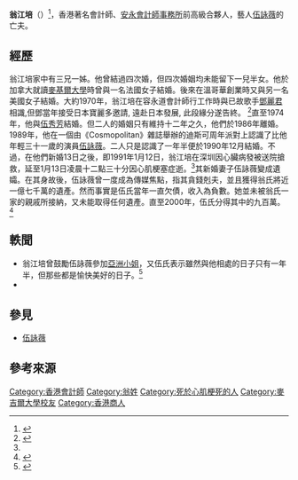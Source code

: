 {{refimprove|time=2015-02-05T03:53:35+00:00}}
'''翁江培'''（{{bd|1938年|12月24日|1991年|1月13日|catIdx=Y翁}}）<ref name="翁江培紫微斗數命盤">{{Cite web |url=http://www.managementofknowledges.com/wp-content/uploads/2013/10/%E7%BF%81%E6%B1%9F%E5%9F%B9-D.png |title=翁江培紫微斗數命盤 |access-date=2020-09-17 |archive-date=2016-07-16 |archive-url=https://web.archive.org/web/20160716032459/http://www.managementofknowledges.com/wp-content/uploads/2013/10/%E7%BF%81%E6%B1%9F%E5%9F%B9-D.png |dead-url=no }}</ref>，香港著名會計師、[[安永會計師事務所|安永會計師事務所]]前高級合夥人，藝人[[伍詠薇|伍詠薇]]的亡夫。

== 經歷 ==
翁江培家中有三兄一姊。他曾結過四次婚，但四次婚姻均未能留下一兒半女。他於加拿大就讀[[麥基爾大學|麥基爾大學]]時曾與一名法國女子結婚。後來在溫哥華創業時又與另一名美國女子結婚。大約1970年，翁江培在容永道會計師行工作時與已故歌手[[鄧麗君|鄧麗君]]相識,但鄧當年接受日本寶麗多邀請, 遠赴日本發展, 此段緣分遂告終。 <ref name="#1">{{Cite web|url=http://www.managementofknowledges.com/%E3%80%8A%E5%BF%83%E8%87%9F%E7%97%85%E6%A1%88%E4%BE%8B%E2%94%80%E2%94%80%E7%BF%81%E6%B1%9F%E5%9F%B9%E3%80%8B/|title=《心臟病案例──翁江培》(上)|newspaper=通識網|publisher=天涯倦客|date=2013年10月16日|language=zh-hant|accessdate=2015年2月5日|archive-date=2015年2月5日|archive-url=https://web.archive.org/web/20150205094036/http://www.managementofknowledges.com/%E3%80%8A%E5%BF%83%E8%87%9F%E7%97%85%E6%A1%88%E4%BE%8B%E2%94%80%E2%94%80%E7%BF%81%E6%B1%9F%E5%9F%B9%E3%80%8B/|dead-url=no}}</ref>直至1974年，他與[[伍秀芳|伍秀芳]]結婚。但二人的婚姻只有維持十二年之久，他們於1986年離婚。1989年，他在一個由《Cosmopolitan》雜誌舉辦的迪斯可周年派對上認識了比他年輕三十一歲的演員[[伍詠薇|伍詠薇]]。二人只是認識了一年半便於1990年12月結婚。不過，在他們新婚13日之後，即1991年1月12日，翁江培在深圳因心臟病發被送院搶救，延至1月13日凌晨十二點三十分因心肌梗塞症逝。<ref name="#1"/>其新婚妻子伍詠薇變成遺孀。在其身故後，伍詠薇曾一度成為傳媒焦點，指其貪錢剋夫，並且獲得翁氏將近一億七千萬的遺產。然而事實是伍氏當年一直欠債，收入為負數。她並未被翁氏一家的親戚所接納，又未能取得任何遺產。直至2000年，伍氏分得其中的九百萬。<ref>{{Cite web|url=http://china.eastday.com/epublish/big5/paper7/20000718/class000700010/hwz114140.htm|title=前夫猝死十年 伍詠薇上億遺產僅獲900萬|newspaper=天府早報|publisher=東方網|date=2000年7月18日|language=zh-hant|accessdate=2015年2月5日|archive-date=2015年2月5日|archive-url=https://web.archive.org/web/20150205093449/http://china.eastday.com/epublish/big5/paper7/20000718/class000700010/hwz114140.htm|dead-url=no}}</ref>

==軼聞==
* 翁江培曾鼓勵伍詠薇參加[[亞洲小姐|亞洲小姐]]，又伍氏表示雖然與他相處的日子只有一年半，但那些都是愉快美好的日子。<ref>{{Cite web|url=http://www.lifetv.com.my/node/5609|title=活著便精采 伍詠薇|newspaper=[[生活雜誌|生活雜誌]]‧星洲互動|publisher=[[生活雜誌|生活雜誌]]|date=2008年4月2日|language=zh-hant|deadurl=yes|archiveurl=https://web.archive.org/web/20150204034359/http://www.lifetv.com.my/node/5609|archivedate=2015年2月4日}}</ref>
* 

== 參見 ==
*[[伍詠薇|伍詠薇]]

== 參考來源 ==
{{reflist}}

[[Category:香港會計師|Category:香港會計師]]
[[Category:翁姓|Category:翁姓]]
[[Category:死於心肌梗死的人|Category:死於心肌梗死的人]]
[[Category:麥吉爾大學校友|Category:麥吉爾大學校友]]
[[Category:香港商人|Category:香港商人]]